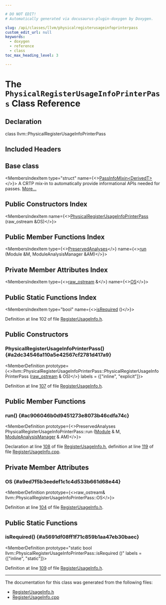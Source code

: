 ```yaml
---

# DO NOT EDIT!
# Automatically generated via docusaurus-plugin-doxygen by Doxygen.

slug: /api/classes/llvm/physicalregisterusageinfoprinterpass
custom_edit_url: null
keywords:
  - doxygen
  - reference
  - class
toc_max_heading_level: 3

---
```





# The `PhysicalRegisterUsageInfoPrinterPass` Class Reference

<DoxygenPage pluginConfig={pluginConfig}>



## Declaration

<CodeBlock>class llvm::PhysicalRegisterUsageInfoPrinterPass</CodeBlock>

## Included Headers

<IncludesList>
<IncludesListItem
  filePath="llvm/CodeGen/RegisterUsageInfo.h"
  permalink="/docs/api/files/include/include/llvm/include/llvm/codegen/registerusageinfo-h"
  isLocal="true" />
</IncludesList>

## Base class

<MembersIndex>

<MembersIndexItem
  type="struct"
  name={<><a href="/docs/api/structs/llvm/passinfomixin">PassInfoMixin&lt;DerivedT&gt;</a></>}>
A CRTP mix-in to automatically provide informational APIs needed for passes. <a href="/docs/api/structs/llvm/passinfomixin/#details">More...</a>
</MembersIndexItem>

</MembersIndex>

## Public Constructors Index

<MembersIndex>

<MembersIndexItem
  name={<><a href="#a2dc34546a110a5e42567cf2781d417a9">PhysicalRegisterUsageInfoPrinterPass</a> (raw&#95;ostream &amp;OS)</>}>
</MembersIndexItem>

</MembersIndex>

## Public Member Functions Index

<MembersIndex>

<MembersIndexItem
  type={<><a href="/docs/api/classes/llvm/preservedanalyses">PreservedAnalyses</a></>}
  name={<><a href="#ac906046b0d9451273e8073b46cdfa74c">run</a> (Module &amp;M, ModuleAnalysisManager &amp;AM)</>}>
</MembersIndexItem>

</MembersIndex>

## Private Member Attributes Index

<MembersIndex>

<MembersIndexItem
  type={<><a href="/docs/api/classes/llvm/raw-ostream">raw&#95;ostream</a> &amp;</>}
  name={<><a href="#a9ed7f5b3eedef1c1c4d533b661d68e44">OS</a></>}>
</MembersIndexItem>

</MembersIndex>

## Public Static Functions Index

<MembersIndex>

<MembersIndexItem
  type="bool"
  name={<><a href="#a5691df08ff1f71c859b1aa47eb30baec">isRequired</a> ()</>}>
</MembersIndexItem>

</MembersIndex>


Definition at line 102 of file <a href="/docs/api/files/include/include/llvm/include/llvm/codegen/registerusageinfo-h">RegisterUsageInfo.h</a>.

<SectionDefinition>

## Public Constructors

### PhysicalRegisterUsageInfoPrinterPass() {#a2dc34546a110a5e42567cf2781d417a9}

<MemberDefinition
  prototype={<>llvm::PhysicalRegisterUsageInfoPrinterPass::PhysicalRegisterUsageInfoPrinterPass (<a href="/docs/api/classes/llvm/raw-ostream">raw&#95;ostream</a> &amp; OS)</>}
  labels = {["inline", "explicit"]}>

Definition at line <a href="/docs/api/files/include/include/llvm/include/llvm/codegen/registerusageinfo-h/#l00107">107</a> of file <a href="/docs/api/files/include/include/llvm/include/llvm/codegen/registerusageinfo-h">RegisterUsageInfo.h</a>.
</MemberDefinition>

</SectionDefinition>

<SectionDefinition>

## Public Member Functions

### run() {#ac906046b0d9451273e8073b46cdfa74c}

<MemberDefinition
  prototype={<>PreservedAnalyses PhysicalRegisterUsageInfoPrinterPass::run (<a href="/docs/api/classes/llvm/module">Module</a> &amp; M, <a href="/docs/api/namespaces/llvm/#af9c9208365fd9ce11392b4d79485e259">ModuleAnalysisManager</a> &amp; AM)</>}>

Declaration at line <a href="/docs/api/files/include/include/llvm/include/llvm/codegen/registerusageinfo-h/#l00108">108</a> of file <a href="/docs/api/files/include/include/llvm/include/llvm/codegen/registerusageinfo-h">RegisterUsageInfo.h</a>, definition at line <a href="/docs/api/files/lib/lib/codegen/registerusageinfo-cpp/#l00119">119</a> of file <a href="/docs/api/files/lib/lib/codegen/registerusageinfo-cpp">RegisterUsageInfo.cpp</a>.
</MemberDefinition>

</SectionDefinition>

<SectionDefinition>

## Private Member Attributes

### OS {#a9ed7f5b3eedef1c1c4d533b661d68e44}

<MemberDefinition
  prototype={<>raw&#95;ostream&amp; llvm::PhysicalRegisterUsageInfoPrinterPass::OS</>}>

Definition at line <a href="/docs/api/files/include/include/llvm/include/llvm/codegen/registerusageinfo-h/#l00104">104</a> of file <a href="/docs/api/files/include/include/llvm/include/llvm/codegen/registerusageinfo-h">RegisterUsageInfo.h</a>.
</MemberDefinition>

</SectionDefinition>

<SectionDefinition>

## Public Static Functions

### isRequired() {#a5691df08ff1f71c859b1aa47eb30baec}

<MemberDefinition
  prototype="static bool llvm::PhysicalRegisterUsageInfoPrinterPass::isRequired ()"
  labels = {["inline", "static"]}>

Definition at line <a href="/docs/api/files/include/include/llvm/include/llvm/codegen/registerusageinfo-h/#l00109">109</a> of file <a href="/docs/api/files/include/include/llvm/include/llvm/codegen/registerusageinfo-h">RegisterUsageInfo.h</a>.
</MemberDefinition>

</SectionDefinition>

<hr/>

The documentation for this class was generated from the following files:

<ul>
<li><a href="/docs/api/files/include/include/llvm/include/llvm/codegen/registerusageinfo-h">RegisterUsageInfo.h</a></li>
<li><a href="/docs/api/files/lib/lib/codegen/registerusageinfo-cpp">RegisterUsageInfo.cpp</a></li>
</ul>

</DoxygenPage>
